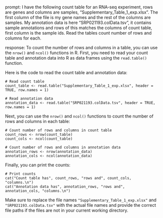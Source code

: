 prompt:
I have the following count table for an RNA-seq experiment, rows are genes and columns are samples, "Supplementary_Table_1_exp.xlsx". The first column of the file is my gene names and the rest of the columns are samples. My annotation data is here  "SRP021193.colData.tsv", it contains sample annotations and rows of this matches the columns of count table, first column is the sample ids. Read the tables count number of rows and columns for each.

response:
To count the number of rows and columns in a table, you can use the `nrow()` and `ncol()` functions in R. First, you need to read your count table and annotation data into R as data frames using the `read.table()` function. 

Here is the code to read the count table and annotation data:

```
# Read count table
count_table <- read.table("Supplementary_Table_1_exp.xlsx", header = TRUE, row.names = 1)

# Read annotation data
annotation_data <- read.table("SRP021193.colData.tsv", header = TRUE, row.names = 1)
```

Next, you can use the `nrow()` and `ncol()` functions to count the number of rows and columns in each table:

```
# Count number of rows and columns in count table
count_rows <- nrow(count_table)
count_cols <- ncol(count_table)

# Count number of rows and columns in annotation data
annotation_rows <- nrow(annotation_data)
annotation_cols <- ncol(annotation_data)
```

Finally, you can print the counts:

```
# Print counts
cat("Count table has", count_rows, "rows and", count_cols, "columns.\n")
cat("Annotation data has", annotation_rows, "rows and", annotation_cols, "columns.\n")
```

Make sure to replace the file names `"Supplementary_Table_1_exp.xlsx"` and `"SRP021193.colData.tsv"` with the actual file names and provide the correct file paths if the files are not in your current working directory.
